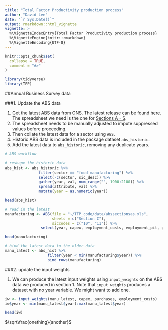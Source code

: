 ```yaml
---
title: "Total Factor Productivity production process"
author: "David Lee"
date: "`r Sys.Date()`"
output: rmarkdown::html_vignette
vignette: >
  %\VignetteIndexEntry{Total Factor Productivity production process}
  %\VignetteEngine{knitr::rmarkdown}
  %\VignetteEncoding{UTF-8}
---
```


```r
knitr::opts_chunk$set(
  collapse = TRUE,
  comment = "#>"
)

library(tidyverse)
library(TFP)

```

##Annual Business Survey data

###1. Update the ABS data

1. Get the latest ABS data from ONS. The latest release can be found [here](https://www.ons.gov.uk/businessindustryandtrade/business/businessservices/bulletins/uknonfinancialbusinesseconomy/previousReleases). The spreadsheet we need is the one for [Sections A - S](https://www.ons.gov.uk/businessindustryandtrade/business/businessservices/datasets/uknonfinancialbusinesseconomyannualbusinesssurveysectionsas/current).
2. The spreadsheet needs to be manually adjusted to impute suppressed values before proceeding.
3. Then collate the latest data for a sector using `ABS`.
4. Historic ABS data is included in the package dataset `abs_historic`. 
5. Add the latest data to `abs_historic`, removing any duplicate years. 

```r
# ABS workflow

# reshape the historic data
abs_hist <- abs_historic %>% 
               filter(sector == "food manufacturing") %>% 
               select(-c(sector, sic_desc)) %>% 
               gather(year, val, num_range("", 1900:2100)) %>% 
               spread(attribute, val) %>% 
               mutate(year = as.numeric(year))

head(abs_hist)

# read in the latest
manufacturing <- ABS(file = "~/TFP_code/data/abssectionsas.xls",
                     sheets = c("Section C"),
                     siccodes = c("10", "11")) %>% 
                select(year, capex, employment_costs, employment_pit, gva, purchases, turnover)

head(manufacturing)

# bind the latest data to the older data
manu_latest <- abs_hist %>% 
                   filter(year < min(manufacturing$year)) %>% 
                   bind_rows(manufacturing)


```

###2. update the input weights

1. We can produce the latest input weights using `input_weights` on the ABS data we produced in section 1. Note that `input_weights` produces a dataset with no year variable. We might want to add one.

```r

iw <- input_weights(manu_latest, capex, purchases, employment_costs)
iw$year <- min(manu_latest$year):max(manu_latest$year)

head(iw)

```


$\sqrt\frac{onething}{another}$

